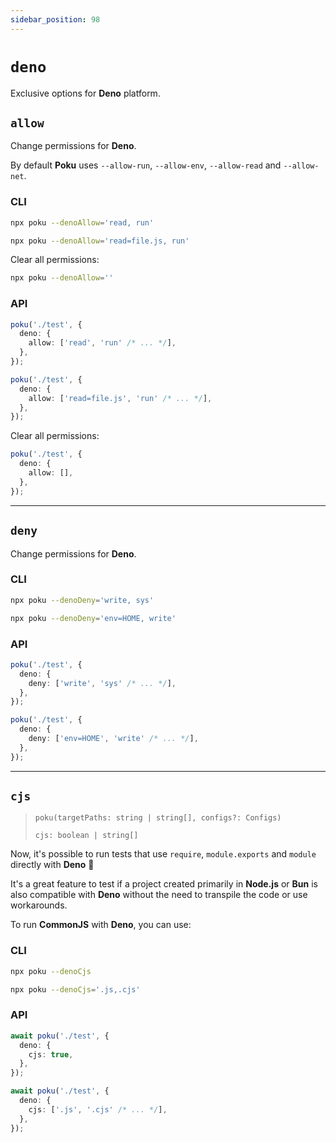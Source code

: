 ```yaml
---
sidebar_position: 98
---
```


# `deno`

Exclusive options for **Deno** platform.

## `allow`

Change permissions for **Deno**.

By default **Poku** uses `--allow-run`, `--allow-env`, `--allow-read` and `--allow-net`.

### CLI

```bash
npx poku --denoAllow='read, run'
```

```bash
npx poku --denoAllow='read=file.js, run'
```

Clear all permissions:

```bash
npx poku --denoAllow=''
```

### API

```ts
poku('./test', {
  deno: {
    allow: ['read', 'run' /* ... */],
  },
});
```

```ts
poku('./test', {
  deno: {
    allow: ['read=file.js', 'run' /* ... */],
  },
});
```

Clear all permissions:

```ts
poku('./test', {
  deno: {
    allow: [],
  },
});
```

<hr />

## `deny`

Change permissions for **Deno**.

### CLI

```bash
npx poku --denoDeny='write, sys'
```

```bash
npx poku --denoDeny='env=HOME, write'
```

### API

```ts
poku('./test', {
  deno: {
    deny: ['write', 'sys' /* ... */],
  },
});
```

```ts
poku('./test', {
  deno: {
    deny: ['env=HOME', 'write' /* ... */],
  },
});
```

<hr />

## `cjs`

> `poku(targetPaths: string | string[], configs?: Configs)`
>
> `cjs: boolean | string[]`

Now, it's possible to run tests that use `require`, `module.exports` and `module` directly with **Deno** 🎉

It's a great feature to test if a project created primarily in **Node.js** or **Bun** is also compatible with **Deno** without the need to transpile the code or use workarounds.

To run **CommonJS** with **Deno**, you can use:

### CLI

```bash
npx poku --denoCjs
```

```bash
npx poku --denoCjs='.js,.cjs'
```

### API

```ts
await poku('./test', {
  deno: {
    cjs: true,
  },
});
```

```ts
await poku('./test', {
  deno: {
    cjs: ['.js', '.cjs' /* ... */],
  },
});
```
